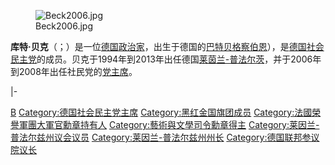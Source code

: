 {{blpunsourced|time=2015-09-16T12:26:31+00:00}}
{{expand|time=2015-09-16T12:26:31+00:00}}
[[File:Beck2006.jpg|thumb]]

'''库特·贝克'''（{{lang-de|'''Kurt Beck'''}}；{{bd|1949年|2月5日|catIdx=B}}）是一位[[德国|德国]][[政治家|政治家]]，出生于德国的[[巴特贝格察伯恩|巴特贝格察伯恩]]），是[[德国社会民主党|德国社会民主党]]的成员。贝克于1994年到2013年出任德国[[莱茵兰-普法尔茨|莱茵兰-普法尔茨]]{{le|萊茵蘭-普法爾茨州州長列表|List of Ministers-President of Rhineland-Palatinate|州長}}，并于2006年到2008年出任社民党的[[党主席|党主席]]。

{{start box}}
{{s-before|[[魯道夫·沙爾平|魯道夫·沙爾平]]}}
{{s-title|{{le|萊茵蘭-普法爾茨州州長列表|List of Ministers-President of Rhineland-Palatinate|萊茵蘭-普法爾茨州州長}}|1994年－2013年}}
{{s-after|{{le|馬陸·德雷爾|Malu Dreyer}}}}
|-
{{s-before|[[马蒂亚斯·普拉策克|马蒂亚斯·普拉策克]]}}
{{s-title|[[德国社会民主党|德国社会民主党]]主席|2006年－2008年}}
{{s-after|[[弗兰克-瓦尔特·施泰因迈尔|弗兰克-瓦尔特·施泰因迈尔]]|（臨時主席）}}
{{end box}}

{{Authority control}}
{{德国人小作品}}

{{DEFAULTSORT:Beck, Kurt}}
[[Category:德国政治人物|B]]
[[Category:德国社会民主党主席|Category:德国社会民主党主席]]
[[Category:黑红金国旗团成员|Category:黑红金国旗团成员]]
[[Category:法國榮譽軍團大軍官勳章持有人|Category:法國榮譽軍團大軍官勳章持有人]]
[[Category:藝術與文學司令勳章得主|Category:藝術與文學司令勳章得主]]
[[Category:莱因兰-普法尔兹州议会议员|Category:莱因兰-普法尔兹州议会议员]]
[[Category:莱因兰-普法尔兹州州长|Category:莱因兰-普法尔兹州州长]]
[[Category:德国联邦参议院议长|Category:德国联邦参议院议长]]